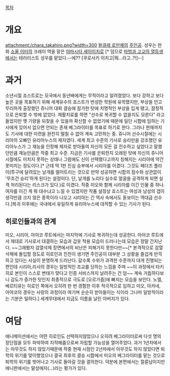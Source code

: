 [[목차]]

= 개요 =
attachment:/chara_takahiro.png?width=300
[[왈큐레 로만체]]의 [[주인공]]. 
성우는 만화 [[소울 이터(만화)|소울 이터]]의 크레이 역을 맡은 [[야마시타 세이이치로]] [* 덤으로 [[마법과 고교의 열등생]]에서는 테러리스트 성우를 맡았다.--에?? [쿠로사키 이치고|뭐...라고..?!]--]


= 과거 =
소년시절 죠스트로는 모국에서 동년배에게는 무적이라고 알려졌었다. 보다 강하고 보다 높은 곳을 목표하기 위해 세계유수의 죠스트가 번성한 학원에 유학했지만, 부상을 안고 무리하게 출장했던 쥬니어 대회 결승에 참가한 탓에 치명적인 부상을 입게 됐고, 잠정적으로 은퇴할 수 밖에 없었다. 재활치료를 하면 "선수로 복귀할 수 없을지도 모른다" 라고 들었지만 옛 기량을 되찾을 수 있을까 확신할 수 없었기에 때문에 일단 시합에 임하는 기사에게 있어서 없으면 안되는 존재 베그라이터를 목표로 하기로 한다. 그러나 현재까지도 기사에 대한 미련을 완전히 떨칠 수 없어 계속 고민하는 중. 쥬니어 선수시절에는 시리아의 오빠인 유리아누스의 제자였다. 세계 최고 수준의 기사로 승리만을 강조했던 유리아누스가 그 재능을 인정해 제자로 받아들여 자신의 모든 걸 전수하고 싶었다고 말했던만큼 재능만큼은 작중 최고 수준. 지금은 기사를 은퇴한지 오래된 탓에 자신의 쥬니어 시절에도 미치지 못하는 상태나 그럼에도 신이 선택했다고까지 칭해지는 시리아에 약간 못미치는 정도이다.[* 근데 딱 1판 진심 승부에서 시리아를 이겼다. 그것도 페더즈 플라이(투구에 달려있는 날개를 떨어트리는 것으로 만약 성공하면 시합의 점수와 상관없이 '무조건 승리'하게 된다는 설정이다. 단, 날개를 노리다 실수로 얼굴을 공격하게 되면 실격 처리된다는 리스크가 있다.)로 이겼다. 작중 미오와 함께 시리아를 이긴 인물 중 하나. 여자를 이긴 게 뭐 대수냐고 느낄 수 있겠지만 작품 설정상 죠스트는 여성과 남성의 갭이 생각만큼 크지 않은 종목이라 나오고 시리아는 긴 역사 속에서도 돋보이는 역대급 선수다.]복귀 이후에는 국내에서 유일하게 유리아누스에 대적할 수 있는 기사가 된다.

== 히로인들과의 관계 == 
미오, 시리아, 아야코 루트에서는 마지막에 기사로 복귀하는데 성공한다. 아야코 루트에서 제대로 기사로서 대결하는 모습과 갑옷 착용 모습이 드러나는데 모습은 정말 간지난다. ~~그래봤자 검열삭제 장면에서의 비난은 피해가지 못한다만~~[* 본격적으로 검열삭제에 돌입할 정도로 히로인과 진전이 생기면 주인공이 대부분 그 상황을 즐겁게 만끽하고 있다는 사실이 분명하게 드러난다. 갈수록 수위가 과격한 수준까지 대개 진행되는 편인데 시리아,리사의 경우는 일방적인 조교를 당하는 느낌을 주며 ~~이 과정에서 타키히로 본인이 스스로 변태가 맞다고 인증 서비스까지 날려주는 건 덤~~ 계속 거듭하다보니 감도가 증가한 탓인지 최종적으로 극도로 [오르가즘]에 빠지는 모습을 보인다. 노엘, 베르티유는 히로인 쪽에서 오히려 한 번 경험한 이후 적극적으로 임하고 미오, 아카네, 아야코의 경우는 사랑의 과정이라 여기며 순순히 받아들이는 식이라 그나마 일방적이라는 기분은 덜하다.] 세계무대에서 지금도 이름을 날린 아버지가 있다.

= 여담 =
애니메이션에서는 어떤 히로인도 선택하지않았으나 오히려 베그라이터로써 다섯 명의 장단점을 모두 파악하여 지적해줌으로써 자립할 가능성을 열어주었다. 과거 1년차에서는 아무것도 하지 않았기때문에 작중 현재 시점인 2년차에서 아무것도 하지 않았다면 퇴학의 위기를 맞이했었으나 결국 최후의 결승 시합에서 미오의 베그라이터를 맡는 것으로 퇴학의 위기를 벗어나고 기사로 돌아갈 것을 결의한다. 덕분에 본편에서는 절륜남이지만 애니판에서는 말성애자(...)라는 평가가 있다.

